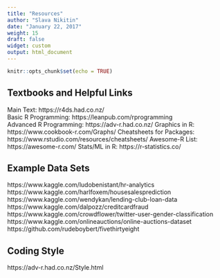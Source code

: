 ```yaml
---
title: "Resources"
author: "Slava Nikitin"
date: "January 22, 2017"
weight: 15
draft: false
widget: custom
output: html_document
---
```


```r
knitr::opts_chunk$set(echo = TRUE)
```

## Textbooks and Helpful Links
Main Text: https://r4ds.had.co.nz/  
Basic R Programming: https://leanpub.com/rprogramming  
Advanced R Programming: https://adv-r.had.co.nz/
Graphics in R: https://www.cookbook-r.com/Graphs/
Cheatsheets for Packages: https://www.rstudio.com/resources/cheatsheets/
Awesome-R List: https://awesome-r.com/
Stats/ML in R: https://r-statistics.co/

## Example Data Sets  
https://www.kaggle.com/ludobenistant/hr-analytics  
https://www.kaggle.com/harlfoxem/housesalesprediction  
https://www.kaggle.com/wendykan/lending-club-loan-data  
https://www.kaggle.com/dalpozz/creditcardfraud  
https://www.kaggle.com/crowdflower/twitter-user-gender-classification  
https://www.kaggle.com/onlineauctions/online-auctions-dataset  
https://github.com/rudeboybert/fivethirtyeight

## Coding Style
https://adv-r.had.co.nz/Style.html

